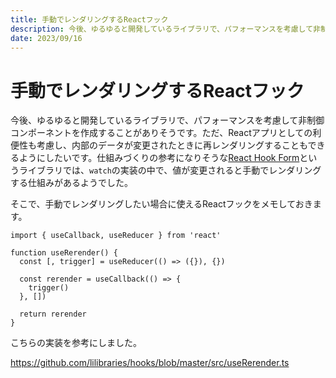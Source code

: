 ```yaml
---
title: 手動でレンダリングするReactフック
description: 今後、ゆるゆると開発しているライブラリで、パフォーマンスを考慮して非制御コンポーネントを作成することがありそうです。そこで、手動でレンダリングしたい場合に使えるReactフックをメモしておきます。
date: 2023/09/16
---
```


# 手動でレンダリングするReactフック

今後、ゆるゆると開発しているライブラリで、パフォーマンスを考慮して非制御コンポーネントを作成することがありそうです。ただ、Reactアプリとしての利便性も考慮し、内部のデータが変更されたときに再レンダリングすることもできるようにしたいです。仕組みづくりの参考になりそうな[React Hook Form](https://react-hook-form.com/)というライブラリでは、`watch`の実装の中で、値が変更されると手動でレンダリングする仕組みがあるようでした。

そこで、手動でレンダリングしたい場合に使えるReactフックをメモしておきます。

```tsx
import { useCallback, useReducer } from 'react'

function useRerender() {
  const [, trigger] = useReducer(() => ({}), {})

  const rerender = useCallback(() => {
    trigger()
  }, [])

  return rerender
}
```

こちらの実装を参考にしました。

https://github.com/lilibraries/hooks/blob/master/src/useRerender.ts
